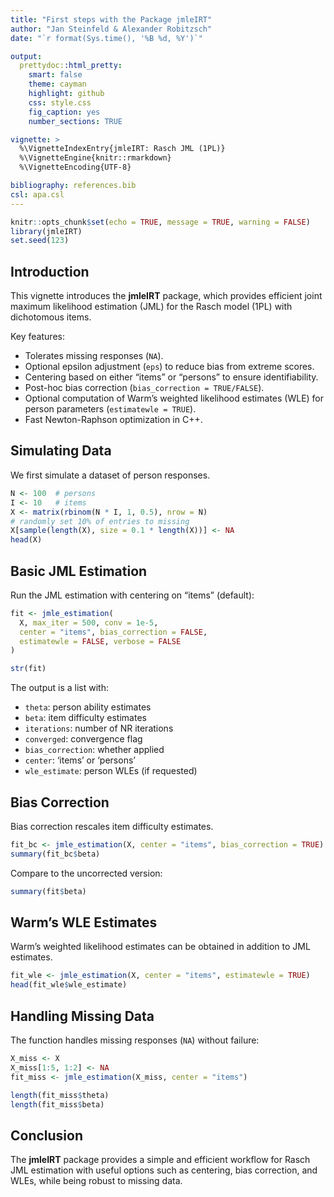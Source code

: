 ```yaml
---
title: "First steps with the Package jmleIRT"
author: "Jan Steinfeld & Alexander Robitzsch"
date: "`r format(Sys.time(), '%B %d, %Y')`"

output:
  prettydoc::html_pretty:
    smart: false
    theme: cayman
    highlight: github
    css: style.css
    fig_caption: yes
    number_sections: TRUE

vignette: >
  %\VignetteIndexEntry{jmleIRT: Rasch JML (1PL)}
  %\VignetteEngine{knitr::rmarkdown}
  %\VignetteEncoding{UTF-8}

bibliography: references.bib
csl: apa.csl
---
```


```r
knitr::opts_chunk$set(echo = TRUE, message = TRUE, warning = FALSE)
library(jmleIRT)
set.seed(123)
```

## Introduction

This vignette introduces the **jmleIRT** package, which provides efficient joint maximum likelihood estimation (JML) for the Rasch model (1PL) with dichotomous items. 

Key features:

- Tolerates missing responses (`NA`).
- Optional epsilon adjustment (`eps`) to reduce bias from extreme scores.
- Centering based on either "items" or "persons" to ensure identifiability.
- Post-hoc bias correction (`bias_correction = TRUE/FALSE`).
- Optional computation of Warm's weighted likelihood estimates (WLE) for person parameters (`estimatewle = TRUE`).
- Fast Newton-Raphson optimization in C++.

## Simulating Data

We first simulate a dataset of person responses.

```r
N <- 100  # persons
I <- 10   # items
X <- matrix(rbinom(N * I, 1, 0.5), nrow = N)
# randomly set 10% of entries to missing
X[sample(length(X), size = 0.1 * length(X))] <- NA
head(X)

```

## Basic JML Estimation

Run the JML estimation with centering on "items" (default):

```r
fit <- jmle_estimation(
  X, max_iter = 500, conv = 1e-5,
  center = "items", bias_correction = FALSE,
  estimatewle = FALSE, verbose = FALSE
)

str(fit)
```

The output is a list with:

- `theta`: person ability estimates
- `beta`: item difficulty estimates
- `iterations`: number of NR iterations
- `converged`: convergence flag
- `bias_correction`: whether applied
- `center`: 'items' or 'persons'  
- `wle_estimate`: person WLEs (if requested)

## Bias Correction

Bias correction rescales item difficulty estimates.

```r
fit_bc <- jmle_estimation(X, center = "items", bias_correction = TRUE)
summary(fit_bc$beta)
```

Compare to the uncorrected version:

```r
summary(fit$beta)
```

## Warm's WLE Estimates

Warm’s weighted likelihood estimates can be obtained in addition to JML estimates.

```r
fit_wle <- jmle_estimation(X, center = "items", estimatewle = TRUE)
head(fit_wle$wle_estimate)
```

## Handling Missing Data

The function handles missing responses (`NA`) without failure:

```r
X_miss <- X
X_miss[1:5, 1:2] <- NA
fit_miss <- jmle_estimation(X_miss, center = "items")

length(fit_miss$theta)
length(fit_miss$beta)
```

## Conclusion

The **jmleIRT** package provides a simple and efficient workflow for Rasch JML estimation with useful options such as centering, bias correction, and WLEs, while being robust to missing data.
